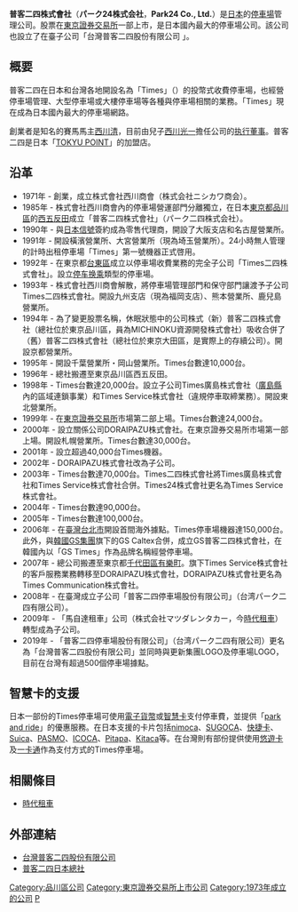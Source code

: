{{Infobox_Company
| company_name        = 普客二四株式會社
| company_name_en     = Park24 Co., Ltd.
| company_logo        = [[File:Times24_logo.svg|220px]]
| company_type        = [[株式會社|株式會社]]
| original_text       =  パーク二四株式会社
| original_spelling   =  
| company_slogan      = 人とクルマと街と、（人和車和街和，）
| market_information  = [[東京證券交易所|東証1部]] 4666（1999年4月28日上場）
| abbreviated_name    = 
| foundation          = 1973年2月3日<br>（MICHINOKU資源開發株式會社）
| location            = [[日本|日本]][[東京都|東京都]][[品川區|品川區]]
| zip_code            = 100-8424
| telephone_no        = 
| key_people          = [[西川光一|西川光一]]（[[執行董事|代表取締役社長]]）
| industry            = 停車場管理業
| products            = 停車場
| services            =
| capital             =  65億7100萬日元（2009年10月31日）
| revenue             = 連結：953億2000萬日元（2009年10月）<br>單獨：848億9800萬日元（2009年10月）
| operating_income    = 
| profit              = 57億5600萬日元（2009年10月）
| total_asset         = 連結：910億5100萬日元<br>單獨：656億4100萬日元（2009年10月31日）
| net_asset           = 
| market_value        =
| num_employees       = 連結：1,276人<br>單獨：486人（2009年10月31日）
| P/E ratio           = 
| earnings per share  = 
| Net asset value     = 
| accounting_period   = 
| parent              = 
| divisions           = 
| major_shareholder   = （有）千壽 14.68%<br>西川光一 5.43%
（2008年10月31日）
| subsid              = Times Service 100%<br>Times Communication 100%
| homepage            = http://www.park24.co.jp/
| width               = 
}}

{{Infobox_Company
| company_name        = 台灣普客二四股份有限公司
| company_name_en     = Taiwan Park24 Parking Co., Ltd.
| company_logo        = 
| company_type        = [[股份有限公司|股份有限公司]]
| original_text       =  
| original_spelling   =  
| company_slogan      = 人とクルマと街と、（人和車和街和，）
| market_information  = 
| abbreviated_name    = 
| foundation          = 2008年4月7日
| location            = [[台灣|台灣]][[台北市|台北市]]
| zip_code            = 
| telephone_no        = 
| key_people          = [[西川光一|西川光一]]（董事長）
| industry            = 停車場管理業
| products            = 停車場
| services            =
| capital             = 新台幣5億元
| revenue             = 
| operating_income    = 
| profit              = 
| total_asset         = 
| net_asset           = 
| market_value        =
| num_employees       = 
| P/E ratio           = 
| earnings per share  = 
| Net asset value     = 
| accounting_period   = 
| parent              = 
| divisions           = 
| major_shareholder   = 
| subsid              = 
| homepage            = http://www.park24.com.tw/
| width               = 
}}
'''普客二四株式會社'''（'''パーク24株式会社'''，'''Park24 Co., Ltd.'''）是[[日本|日本]]的[[停車場|停車場]]管理公司。股票在[[東京證券交易所|東京證券交易所]]一部上市，是日本國內最大的停車場公司。該公司也設立了在臺子公司「台灣普客二四股份有限公司 」。

== 概要 ==
普客二四在日本和台灣各地開設名為「Times」（{{lang-ja|タイムズ}}）的投幣式收費停車場，也經營停車場管理、大型停車場或大樓停車場等各種與停車場相關的業務。「Times」現在成為日本國內最大的停車場網路。

創業者是知名的賽馬馬主[[西川清|西川清]]，目前由兒子[[西川光一|西川光一]]擔任公司的[[执行董事|执行董事]]。普客二四是日本「[[東急卡|TOKYU POINT]]」的加盟店。

== 沿革 ==
*1971年 - 創業，成立株式會社西川商會（株式会社ニシカワ商会）。
*1985年 - 株式會社西川商會內的停車場營運部門分離獨立，在日本[[東京都|東京都]][[品川區|品川區]]的[[西五反田|西五反田]]成立「普客二四株式會社」（パーク二四株式会社）。
*1990年 - 與[[日本信號|日本信號]]簽約成為零售代理商，開設了大阪支店和名古屋營業所。
*1991年 - 開設橫濱營業所、大宮營業所（現為埼玉營業所）。24小時無人管理的計時出租停車場「Times」第一號機器正式啓用。
*1992年 - 在東京都[[台東區|台東區]]成立以停車場收費業務的完全子公司「Times二四株式會社」。設立[[停车换乘|停车换乘]]類型的停車場。
*1993年 - 株式會社西川商會解散，將停車場管理部門和保守部門讓渡予子公司Times二四株式會社。開設九州支店（現為福岡支店）、熊本營業所、鹿兒島營業所。
*1994年 - 為了變更股票名稱，休眠狀態中的公司株式（新）普客二四株式會社（總社位於東京品川區，員為MICHINOKU資源開發株式會社）吸收合併了（舊）普客二四株式會社（總社位於東京大田區，是實際上的存續公司）。開設京都營業所。
*1995年 - 開設千葉營業所・岡山營業所。Times台數達10,000台。
*1996年 - 總社搬遷至東京品川區西五反田。
*1998年 - Times台數達20,000台。設立子公司Times廣島株式會社（[[廣島縣|廣島縣]]內的區域連鎖事業）和Times Service株式會社（違規停車取締業務）。開設東北營業所。
*1999年 - 在[[東京證券交易所|東京證券交易所]]市場第二部上場。Times台數達24,000台。
*2000年 - 設立關係公司DORAIPAZU株式會社。在東京證券交易所市場第一部上場。開設札幌營業所。Times台數達30,000台。
*2001年 - 設立超過40,000台Times機器。
*2002年 - DORAIPAZU株式會社改為子公司。
*2003年 - Times台數達70,000台。Times二四株式會社將Times廣島株式會社和Times Service株式會社合併。Times24株式會社更名為Times Service株式會社。
*2004年 - Times台數達90,000台。
*2005年 - Times台數達100,000台。
*2006年 - 在[[台灣積體電路製造|臺灣]][[台北市|台北市]]開設首間海外據點。Times停車場機器達150,000台。此外，與[[韓國|韓國]][[GS集團|GS集團]]旗下的GS Caltex合併，成立GS普客二四株式會社，在韓國內以「GS Times」作為品牌名稱經營停車場。
*2007年 - 總公司搬遷至東京都[[千代田區|千代田區]][[有樂町|有樂町]]。旗下Times Service株式會社的客戶服務業務轉移至DORAIPAZU株式會社，DORAIPAZU株式會社更名為Times Communication株式會社。
*2008年 - 在臺灣成立子公司「普客二四停車場股份有限公司」（台湾パーク二四有限公司）。
*2009年 - 「馬自達租車」公司（株式会社マツダレンタカー，今[[時代租車|時代租車]]）轉型成為子公司。
*2019年 - 「普客二四停車場股份有限公司」（台湾パーク二四有限公司）更名為「台灣普客二四股份有限公司」並同時與更新集團LOGO及停車場LOGO，目前在台灣有超過500個停車場據點。

== 智慧卡的支援 ==
日本一部份的Times停車場可使用[[電子貨幣|電子貨幣]]或[[智慧卡|智慧卡]]支付停車費，並提供「[[park_and_ride|park and ride]]」的優惠服務。在日本支援的卡片包括[[nimoca|nimoca]]、[[SUGOCA|SUGOCA]]、[[快捷卡|快捷卡]]、[[Suica|Suica]]、[[PASMO|PASMO]]、[[ICOCA|ICOCA]]、[[Pitapa|Pitapa]]、[[Kitaca|Kitaca]]等。在台灣則有部份提供使用[[悠遊卡|悠遊卡]]及[[一卡通|一卡通]]作為支付方式的Times停車場。

== 相關條目 ==
* [[時代租車|時代租車]]

== 外部連結 ==
*[http://www.park24.com.tw/ 台灣普客二四股份有限公司] {{Wayback|url=http://www.park24.com.tw/ |date=20201203142735 }}
*[http://www.park24.co.jp/ 普客二四日本總社] {{Wayback|url=http://www.park24.co.jp/ |date=20210228225005 }}

{{DEFAULTSORT:Paaku-Nijiyuuyon}}

[[Category:品川區公司|Category:品川區公司]]
[[Category:東京證券交易所上市公司|Category:東京證券交易所上市公司]]
[[Category:1973年成立的公司|Category:1973年成立的公司]]
[[Category:日本控股公司|P]]
